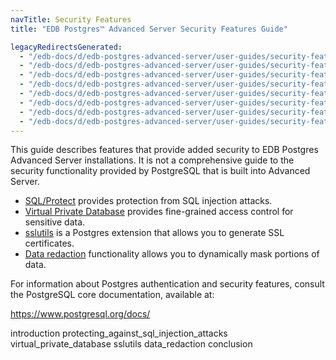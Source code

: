 ```yaml
---
navTitle: Security Features
title: "EDB Postgres™ Advanced Server Security Features Guide"

legacyRedirectsGenerated:
  - "/edb-docs/d/edb-postgres-advanced-server/user-guides/security-features-guide/13/index.html"
  - "/edb-docs/d/edb-postgres-advanced-server/user-guides/security-features-guide/latest/index.html"
  - "/edb-docs/d/edb-postgres-advanced-server/user-guides/security-features-guide/13/conclusion.html"
  - "/edb-docs/d/edb-postgres-advanced-server/user-guides/security-features-guide/latest/conclusion.html"
  - "/edb-docs/d/edb-postgres-advanced-server/user-guides/security-features-guide/13/introduction.html"
  - "/edb-docs/d/edb-postgres-advanced-server/user-guides/security-features-guide/latest/introduction.html"
  - "/edb-docs/d/edb-postgres-advanced-server/user-guides/security-features-guide/13/genindex.html"
  - "/edb-docs/d/edb-postgres-advanced-server/user-guides/security-features-guide/latest/genindex.html"
---
```


This guide describes features that provide added security to EDB Postgres Advanced Server installations. It is not a comprehensive guide to the security functionality provided by PostgreSQL that is built into Advanced Server.

-   [SQL/Protect](02_protecting_against_sql_injection_attacks/#protecting_against_sql_injection_attacks) provides protection from SQL injection attacks.
-   [Virtual Private Database](03_virtual_private_database/#virtual_private_database) provides fine-grained access control for sensitive data.
-   [sslutils](04_sslutils/#sslutils) is a Postgres extension that allows you to generate SSL certificates.
-   [Data redaction](05_data_redaction/#data_redaction) functionality allows you to dynamically mask portions of data.

For information about Postgres authentication and security features, consult the PostgreSQL core documentation, available at:

<https://www.postgresql.org/docs/>

<div class="toctree" maxdepth="4">

introduction protecting_against_sql_injection_attacks virtual_private_database sslutils data_redaction conclusion

</div>
